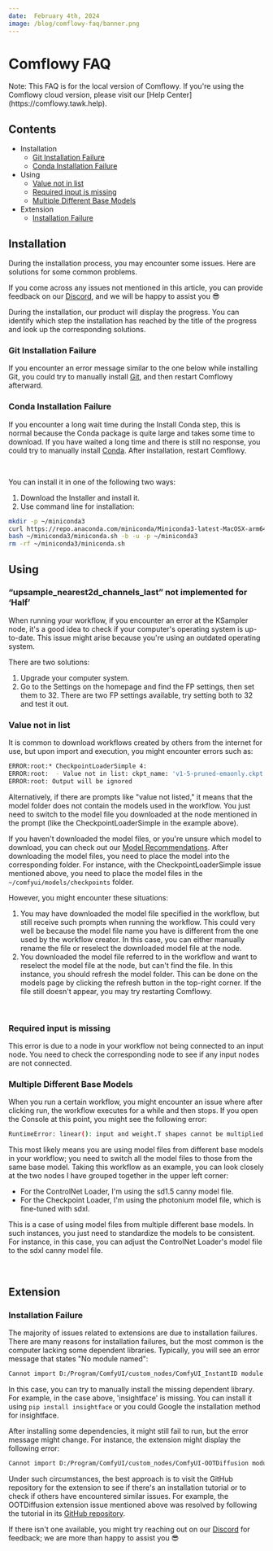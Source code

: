 ```yaml
---
date:  February 4th, 2024
image: /blog/comflowy-faq/banner.png
---
```


# Comflowy FAQ


<Callout type="warning" emoji="⚠️">
  Note: This FAQ is for the local version of Comflowy. If you're using the Comflowy cloud version, please visit our [Help Center](https://comflowy.tawk.help).
</Callout>

## Contents

- Installation
  - [Git Installation Failure](#git-installation-failure)
  - [Conda Installation Failure](#conda-installation-failure)
- Using
  - [Value not in list](#value-not-in-list)
  - [Required input is missing](#required-input-is-missing)
  - [Multiple Different Base Models](#multiple-different-base-models)
- Extension
  - [Installation Failure](#installation-failure)

## Installation

During the installation process, you may encounter some issues. Here are solutions for some common problems.

If you come across any issues not mentioned in this article, you can provide feedback on our [Discord](https://discord.gg/xqB9VyEX), and we will be happy to assist you 😎

During the installation, our product will display the progress. You can identify which step the installation has reached by the title of the progress and look up the corresponding solutions.

### Git Installation Failure

If you encounter an error message similar to the one below while installing Git, you could try to manually install [Git](https://git-scm.com/), and then restart Comflowy afterward.
<br/>
<PhotoProvider>
  <PhotoView src="/blog/comflowy-faq/001.png">
    <img src="/blog/comflowy-faq/001.png" alt="" />
  </PhotoView>
</PhotoProvider>

### Conda Installation Failure

If you encounter a long wait time during the Install Conda step, this is normal because the Conda package is quite large and takes some time to download. If you have waited a long time and there is still no response, you could try to manually install [Conda](https://docs.conda.io/projects/miniconda/en/latest/). After installation, restart Comflowy.

<br/>
<PhotoProvider>
  <PhotoView src="/blog/comflowy-faq/002.png">
    <img src="/blog/comflowy-faq/002.png" alt="" />
  </PhotoView>
</PhotoProvider>

You can install it in one of the following two ways:
1. Download the Installer and install it.
2. Use command line for installation:

```bash
mkdir -p ~/miniconda3
curl https://repo.anaconda.com/miniconda/Miniconda3-latest-MacOSX-arm64.sh -o ~/miniconda3/miniconda.sh
bash ~/miniconda3/miniconda.sh -b -u -p ~/miniconda3
rm -rf ~/miniconda3/miniconda.sh
```

## Using

### “upsample_nearest2d_channels_last” not implemented for ‘Half’

When running your workflow, if you encounter an error at the KSampler node, it's a good idea to check if your computer's operating system is up-to-date. This issue might arise because you're using an outdated operating system.

There are two solutions:

1. Upgrade your computer system.
2. Go to the Settings on the homepage and find the FP settings, then set them to 32. There are two FP settings available, try setting both to 32 and test it out.

### Value not in list

It is common to download workflows created by others from the internet for use, but upon import and execution, you might encounter errors such as:

```bash
ERROR:root:* CheckpointLoaderSimple 4:
ERROR:root:  - Value not in list: ckpt_name: 'v1-5-pruned-emaonly.ckpt' not in (list of length 24)
ERROR:root: Output will be ignored
```

Alternatively, if there are prompts like "value not listed," it means that the model folder does not contain the models used in the workflow. You just need to switch to the model file you downloaded at the node mentioned in the prompt (like the CheckpointLoaderSimple in the example above).

If you haven't downloaded the model files, or you're unsure which model to download, you can check out our [Model Recommendations](../model). After downloading the model files, you need to place the model into the corresponding folder. For instance, with the CheckpointLoaderSimple issue mentioned above, you need to place the model files in the `~/comfyui/models/checkpoints` folder.

However, you might encounter these situations:

1. You may have downloaded the model file specified in the workflow, but still receive such prompts when running the workflow. This could very well be because the model file name you have is different from the one used by the workflow creator. In this case, you can either manually rename the file or reselect the downloaded model file at the node.
2. You downloaded the model file referred to in the workflow and want to reselect the model file at the node, but can't find the file. In this instance, you should refresh the model folder. This can be done on the models page by clicking the refresh button in the top-right corner. If the file still doesn't appear, you may try restarting Comflowy.

<br/>
<PhotoProvider>
  <PhotoView src="/blog/comflowy-faq/004.png">
    <img src="/blog/comflowy-faq/004.png" alt="" className='rounded-lg'/>
  </PhotoView>
</PhotoProvider>

### Required input is missing

This error is due to a node in your workflow not being connected to an input node. You need to check the corresponding node to see if any input nodes are not connected.

### Multiple Different Base Models

When you run a certain workflow, you might encounter an issue where after clicking run, the workflow executes for a while and then stops. If you open the Console at this point, you might see the following error:

```bash
RuntimeError: linear(): input and weight.T shapes cannot be multiplied (154x2048 and 768x320)
```

This most likely means you are using model files from different base models in your workflow; you need to switch all the model files to those from the same base model.
Taking this workflow as an example, you can look closely at the two nodes I have grouped together in the upper left corner:
* For the ControlNet Loader, I'm using the sd1.5 canny model file.
* For the Checkpoint Loader, I'm using the photonium model file, which is fine-tuned with sdxl.

This is a case of using model files from multiple different base models. In such instances, you just need to standardize the models to be consistent. For instance, in this case, you can adjust the ControlNet Loader's model file to the sdxl canny model file.

<br/>
<PhotoProvider>
  <PhotoView src="/blog/comflowy-faq/003.png">
    <img src="/blog/comflowy-faq/003.png" alt="" className='rounded-lg'/>
  </PhotoView>
</PhotoProvider>

## Extension

### Installation Failure

The majority of issues related to extensions are due to installation failures. There are many reasons for installation failures, but the most common is the computer lacking some dependent libraries. Typically, you will see an error message that states "No module named":

```bash
Cannot import D:/Program/ComfyUI/custom_nodes/ComfyUI_InstantID module for custom nodes: No module named 'insightface'
```

In this case, you can try to manually install the missing dependent library. For example, in the case above, 'insightface' is missing. You can install it using `pip install insightface` or you could Google the installation method for insightface.

After installing some dependencies, it might still fail to run, but the error message might change. For instance, the extension might display the following error:

```bash
Cannot import D:/Program/ComfyUI/custom_nodes/ComfyUI-OOTDiffusion module for custom nodes: Command '['where', 'cl']' returned non-zero exit status 1.
```

Under such circumstances, the best approach is to visit the GitHub repository for the extension to see if there's an installation tutorial or to check if others have encountered similar issues. For example, the OOTDiffusion extension issue mentioned above was resolved by following the tutorial in its [GitHub repository](https://github.com/AuroBit/ComfyUI-OOTDiffusion).

If there isn't one available, you might try reaching out on our [Discord](https://discord.gg/xqB9VyEX) for feedback; we are more than happy to assist you 😎